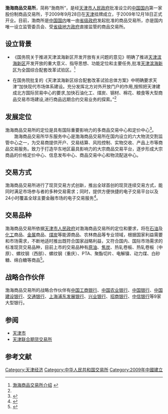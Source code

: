 {{multiple issues|
{{inappropriate tone|time=2020-04-24T06:27:34+00:00}}
{{newsrelease|time=2020-04-24T06:27:34+00:00}}
{{refimprove|time=2020-04-24T06:27:34+00:00}}
}}
{{Infobox Company
| company_name        = 渤海商品交易所
| company_name_en     = Bohai Commodity Exchange
| company_logo        = [[File:进步道102号－1号.jpg|200px]]
| company_type        = 商品交易所
| original_text       = 
| original_spelling   = 
| company_slogan      =
| market_information  = 
| abbreviated_name    = 渤商所
| foundation          = 2009年
| location            = {{CHN}} [[天津市|天津市]]
| zip_code            = 
| telephone_no        = 
| key_people          = 
| industry            = [[金融|金融]]
| products            = [[期货交易|期货交易]]
| services            =
| capital             = 
| revenue             = 
| operating_income    = 
| profit              =
| total_asset         = 
| net_asset           = 
| market_value        =
| num_employees       = 
| P/E ratio           = 
| earnings per share  = 
| Net asset value     = 
| accounting_period   = 
| parent              = 
| divisions           = 
| major_shareholder   = 
| subsid              = 
| homepage            = [http://www.boce.cn/web/index.jsp 渤海商品交易所网站]
| width               = 
}}

'''渤海商品交易所'''，简称“渤商所”，是经[[天津市人民政府|天津市人民政府]]批准设立的[[中国大陆|中国国内]]第一家股份制商品交易所，于2009年9月28日在[[天津|天津]]挂牌成立，于2009年12月18日正式开业。目前，渤商所是[[中国大陆|中国国内]]唯一由[[天津市人民政府|省级政府]]发起批准的商品交易所，亦是国内唯一设立监管委员会、受[[天津市人民政府|省级地方政府]]直接监管的商品交易所。

== 设立背景 ==
*《国务院关于推进天津滨海新区开发开放有关问题的意见》明确了推进[[天津滨海新区|天津滨海新区]]开发开放的重大意义、指导思想、功能定位和主要任务,批准[[天津滨海新区|天津滨海新区]]为全国综合配套改革试验区。<ref name="渤海商品交易所介绍">[http://www.022net.com/Page/Caijing/bhsp.html 渤海商品交易所介绍] {{webarchive|url=https://web.archive.org/web/20140222044134/http://www.022net.com/Page/Caijing/bhsp.html |date=2014-02-22 }}</ref>

*在国务院批复的《天津滨海新区综合配套改革试验总体方案》中明确要求天津“加快现代市场体系建设。充分发挥北方对外开放门户的作用,按照把天津建成北方国际贸易中心的要求,加快石油化工、煤炭、钢材、棉花、粮食等大型商品交易市场建设,进行商品远期合约交易业务的探索。”<ref name="渤海商品交易所介绍"/>

== 发展定位 ==
渤海商品交易所的定位是具有国际重要影响力的多商品交易中心和定价中心<ref>{{Cite web |url=http://218.249.27.123/web/news/news_detail.jsp?parentid=75&classid=76&infoid=45 |title=渤商所简介，发展愿景 |access-date=2010-07-30 |archive-date=2016-03-05 |archive-url=https://web.archive.org/web/20160305145057/http://218.249.27.123/web/news/news_detail.jsp?parentid=75&classid=76&infoid=45 |dead-url=yes }}</ref>。
　　渤海商品交易所华东服务中心是渤海商品交易所在国内设立的六大物流交割监管中心之一，为交易商提供开户、交易结算、风险控制、实物交收、产品上市等商品交易服务。致力于打造华东地区最具影响力的大宗商品交易平台，逐步形成大宗商品的价格定价中心、信息发布中心、商品交易中心和物流配送中心。

== 交易方式 ==
渤海商品交易所进行了现货交易方式创新，推出全球首创的现货连续交易方式，能同时满足市场参与者的多种交易需求；同时，提供方便快捷的电子交易平台以及24小时覆盖全球主要金融市场的电子交易服务<ref>{{Cite web |url=http://218.249.27.123/web/news/news_detail.jsp?parentid=75&classid=76&infoid=45 |title=渤商所简介，交易方式 |access-date=2010-07-30 |archive-date=2016-03-05 |archive-url=https://web.archive.org/web/20160305145057/http://218.249.27.123/web/news/news_detail.jsp?parentid=75&classid=76&infoid=45 |dead-url=yes }}</ref>。

== 交易品种 ==
渤海商品交易所依据[[天津市人民政府|天津市人民政府]]对渤海商品交易所的定位和要求，将在[[石油|石油]]及[[化工|化工]]商品、[[金属|金属]]商品、[[煤炭|煤炭]]等能源商品、农林商品等专业领域，根据国家利益需要和市场需求，不断地适时推出既符合国家战略利益，又符合国内、国际市场需求的标准现货交易品种，目前上市的交易品种有[[原油|原油]]、[[焦炭|焦炭]]、热轧卷板、热轧卷板（中原）、螺纹钢（西部）、螺纹钢（重庆）、PTA、聚酯切片、电解镍、动力煤、白砂糖、绵白糖等商品<ref>{{Cite web |url=http://218.249.27.123/web/news/news_detail.jsp?parentid=75&classid=76&infoid=45 |title=渤商所简介，上市品种 |access-date=2010-07-30 |archive-date=2016-03-05 |archive-url=https://web.archive.org/web/20160305145057/http://218.249.27.123/web/news/news_detail.jsp?parentid=75&classid=76&infoid=45 |dead-url=yes }}</ref>。

== 战略合作伙伴 ==
渤海商品交易所的战略合作伙伴有[[中国工商银行|中国工商银行]]、[[中国农业银行|中国农业银行]]、[[中国银行|中国银行]]、[[中国建设银行|中国建设银行]]、[[交通银行|交通银行]]、[[上海浦东发展银行|上海浦东发展银行]]、[[兴业银行|兴业银行]]、[[招商银行|招商银行]]、[[中信银行|中信银行]]等9家大型银行。

== 参阅 ==
*[[天津市|天津市]]
*[[天津联合期货交易所|天津联合期货交易所]]

== 参考文献 ==
{{reflist}}
[[Category:天津经济|Category:天津经济]]
[[Category:中华人民共和国交易所|Category:中华人民共和国交易所]]
[[Category:2009年中國建立|Category:2009年中國建立]]